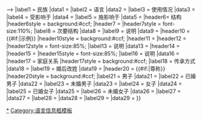 {{Infobox
| subheader = '''[[人名|命名习俗]]'''
| bodystyle = width:23em;
| labelstyle = width:20%;
| title = {{{Title|}}}
<!--| image = {{#if:{{{Image|}}}|[[File:{{{Image}}}|{{{Image_size|200px}}}|{{{Caption|}}}]] }}-->
|label1 = 民族
|data1 = {{{Ethnic|}}}
|label2 = 语言
|data2 = {{{Language|}}}
|label3 = 使用情况
|data3 = {{{Condition|}}}
|label4 = 受影响于
|data4 = {{{Influenced|}}}
|label5 = 施影响于
|data5 = {{{Influences|}}}
|header6= 结构
|header6style = background:#ccf;
|header7 = {{{Components|}}}
|header7style = font-size:110%;
|label8 = 次要结构
|data8 = {{{OtherComponent|}}}
|label9 = 说明
|data9 = {{{CompInstruction|}}}
|header10 = {{#if:{{{Example|}}}|示例}}
|header10style = background:#ccf;
|header11 = {{{Example|}}}
|header12 = {{{ExampleNativeLanguage|}}}
|header12style = font-size:85%;
|label13 = 说明
|data13 = {{{Instruction|}}}
|header14 = {{{Example2|}}}
|header15 = {{{Example2NativeLanguage|}}}
|header15style = font-size:85%;
|label16 = 说明
|data16 = {{{Instruction2|}}}
|header17 = 家庭关系
|header17style = background:#ccf;
|label18 = 传承方式
|data18 = {{{NamingChildren|}}}
|label19 = 婚后改姓
|data19 = {{{MarriageEffect|}}}
|header20 = {{#if:{{{TitleMr|}}}{{{TitleOther1|}}}|尊称}}
|header20style =  background:#ccf;
|label21 = 男子
|data21 = {{{TitleMr|}}}
|label22 = 已婚男子
|data22 = {{{TitleMrMarried|}}}
|label23 = 未婚男子
|data23 = {{{TitleMrUnmarried|}}}
|label24 = 女子
|data24 = {{{TitleFemale|}}}
|label25 = 已婚女子
|data25 = {{{TitleMrs|}}}
|label26 = 未婚女子
|data26 = {{{TitleMiss|}}}
|label27 = {{{TitleOther1Name|}}}
|data27 = {{{TitleOther1|}}}
|label28 = {{{TitleOther2Name|}}}
|data28 = {{{TitleOther2|}}}
|label29 = {{{TitleOther3Name|}}}
|data29 = {{{TitleOther3|}}}}}
<noinclude>
[[Category:各文化人名|*]]
[[Category:语言信息框模板]]
</noinclude>
